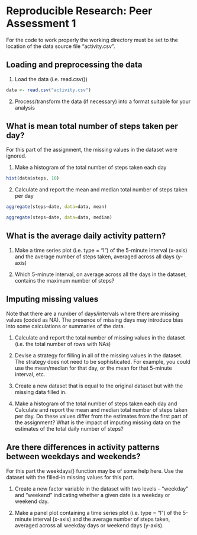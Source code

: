 # Reproducible Research: Peer Assessment 1

For the code to work properly the working directory must be set to the location of the data source file "activity.csv".

## Loading and preprocessing the data

1. Load the data (i.e. read.csv())
```r
data <- read.csv("activity.csv")
```
2. Process/transform the data (if necessary) into a format suitable for your analysis




## What is mean total number of steps taken per day?
For this part of the assignment, the missing values in the dataset were ignored.



1. Make a histogram of the total number of steps taken each day
```r
hist(data$steps, 10)
```

2. Calculate and report the mean and median total number of steps taken per day
```r
aggregate(steps~date, data=data, mean)

aggregate(steps~date, data=data, median)
```



## What is the average daily activity pattern?

1. Make a time series plot (i.e. type = "l") of the 5-minute interval (x-axis) and the average number of steps taken, averaged across all days (y-axis)

2. Which 5-minute interval, on average across all the days in the dataset, contains the maximum number of steps?




## Imputing missing values

Note that there are a number of days/intervals where there are missing values (coded as NA). The presence of missing days may introduce bias into some calculations or summaries of the data.

1. Calculate and report the total number of missing values in the dataset (i.e. the total number of rows with NAs)

2. Devise a strategy for filling in all of the missing values in the dataset. The strategy does not need to be sophisticated. For example, you could use the mean/median for that day, or the mean for that 5-minute interval, etc.

3. Create a new dataset that is equal to the original dataset but with the missing data filled in.

4. Make a histogram of the total number of steps taken each day and Calculate and report the mean and median total number of steps taken per day. Do these values differ from the estimates from the first part of the assignment? What is the impact of imputing missing data on the estimates of the total daily number of steps?

## Are there differences in activity patterns between weekdays and weekends?


For this part the weekdays() function may be of some help here. Use the dataset with the filled-in missing values for this part.

1. Create a new factor variable in the dataset with two levels – “weekday” and “weekend” indicating whether a given date is a weekday or weekend day.

2. Make a panel plot containing a time series plot (i.e. type = "l") of the 5-minute interval (x-axis) and the average number of steps taken, averaged across all weekday days or weekend days (y-axis). 
